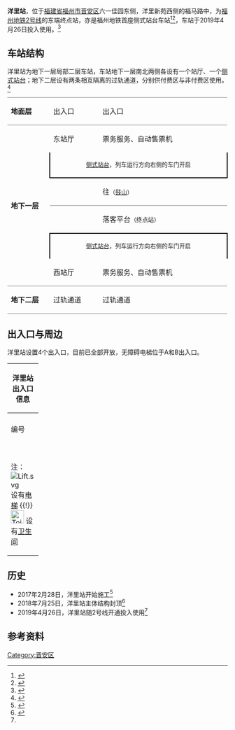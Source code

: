 {{NoteTA|G1=Railway}}
{{Infobox station
| style               = 
| livery              = {{福州地铁颜色|2|s}}
| name                = 洋里站
| eng_name            = Yangli Station
| symbol_top          = 
| symbol_right        = 
| image               = 201904_Yangli_Station.jpg
| caption             = 
| alt                 = 
| address             = [[福建省|福建省]][[福州市|福州市]][[晋安区|晋安区]]福马路六一佳园东侧
| coordinates         = {{coord|26.0473655|N|119.3673515|E|display=inline, title|type:railwaystation}}
| operator            = <!--{{rint|fuzhou|metro}}--> [[福州地铁|福州地铁]]
| line                = {{福州地铁线路名|2|full}}
| exits               = 4
| platform            = 2个[[侧式站台|侧式站台]]
| connections         = <!-- 公交站：-->
| structure           = 地下站
| Interchange         = 
| colour              = 白色
| code                = 
| opening             = 
| opened              = {{Start date|2019|04|26|df=y}}
| closed              =  <!-- {{End date|YYYY|MM|DD|df=y}} -->
| services            = {{Adjacent stations|system=Fuzhou Metro|line1=2|left1=鼓山|right1=}}
| route_map           = 
| first = {{福州地铁线路名|2|short}}：<br /><div style="display:inline-block; text-align: left;">开往{{站|洋里}}：<br />开往{{站|苏洋}}：</div><div style="display:inline-block; text-align: right;">-<br />06:30</div>
| last = {{福州地铁线路名|2|short}}：<br /><div style="display:inline-block; text-align: left;">开往{{站|洋里}}：<br />开往{{站|苏洋}}：</div><div style="display:inline-block; text-align: right;">-<br />23:00</div>
}}
'''洋里站'''，位于[[福建省|福建省]][[福州市|福州市]][[晋安区|晋安区]]六一佳园东侧，洋里新苑西侧的福马路中，为[[福州地铁2号线|福州地铁2号线]]的东端终点站，亦是福州地铁首座侧式站台车站<ref>{{Cite web |url=http://news.66163.com/2016-07-21/1130419.shtml |title=福州地铁2号线东延一站至洋里 或将延伸至马尾 |access-date=2016-08-29 |archive-url=https://web.archive.org/web/20170329050602/http://news.66163.com/2016-07-21/1130419.shtml |archive-date=2017-03-29 |dead-url=yes }}</ref><ref>{{Cite web|title=高颜值有内涵 地铁2号线站点探秘_福视悦动|url=http://www.zohi.tv/lstjlby/p/82323.html|work=www.zohi.tv|accessdate=2019-04-22|archive-date=2020-11-26|archive-url=https://web.archive.org/web/20201126101927/http://www.zohi.tv/lstjlby/p/82323.html|dead-url=no}}</ref>，车站于2019年4月26日投入使用。<ref name=":02">{{Cite web|title=福州地铁2号线正式开通试运营-中新网|url=http://www.chinanews.com/tp/2019/04-26/8821198.shtml|work=www.chinanews.com|accessdate=2019-04-26|archive-date=2019-04-26|archive-url=https://web.archive.org/web/20190426090412/http://www.chinanews.com/tp/2019/04-26/8821198.shtml|dead-url=no}}</ref>

== 车站结构 ==
洋里站为地下一层局部二层车站，车站地下一层南北两侧各设有一个站厅、一个[[侧式站台|侧式站台]]；地下二层设有两条相互隔离的过轨通道，分别供付费区与非付费区使用。<ref>{{Cite web|title=洋里站站点资讯|url=http://www.fzmtr.com/html/fzdt/2019-04-04/903029007.html|work=www.fzmtr.com|accessdate=2019-04-22|author=|date=|publisher=|archive-date=2019-04-22|archive-url=https://web.archive.org/web/20190422035050/http://www.fzmtr.com/html/fzdt/2019-04-04/903029007.html|dead-url=yes}}</ref>
{|cellspacing=0 cellpadding=3
|-
|style="border-top:solid 1px gray;border-bottom:solid 1px gray;" valign=top width=100|'''地面层'''
|style="border-top:solid 1px gray;border-bottom:solid 1px gray;" valign=top width=100|出入口
|style="border-top:solid 1px gray;border-bottom:solid 1px gray;" valign=top|
|style="border-top:solid 1px gray;border-bottom:solid 1px gray;" valign=top width=350|出入口
|-
|style="border-bottom:solid 1px gray;" rowspan=6 valign=top|'''地下一层'''
|valign=top|东站厅
|
|valign=top|票务服务、自动售票机
|-
| colspan="3" style="border-right:solid 2px black;border-left:solid 2px black;border-bottom:solid 2px black;" |<center><small>[[侧式站台|侧式站台]]，列车运行方向右侧的车门开启</small></center>
|-
|style="border-bottom:solid 1px gray;"|{{福州地铁站台编号|L2|1}}
|style="border-bottom:solid 1px gray;"|{{arrow|L}}
| style="border-bottom:solid 1px gray;" |{{福州地铁线路名|2|long}} 往{{站|苏洋}}<small>（[[鼓山站_(福州)|鼓山]]）</small>
|-
|{{福州地铁站台编号|L2|2}}
|
|{{福州地铁线路名|2|long}} 落客平台<small>（终点站）</small>
|-
| colspan="3" style="border-right:solid 2px black;border-left:solid 2px black;border-top:solid 2px black;" |<center><small>[[侧式站台|侧式站台]]，列车运行方向右侧的车门开启</small></center>
|-
|style="border-bottom:solid 1px gray;" valign=top|西站厅
|style="border-bottom:solid 1px gray;" valign=top|
|style="border-bottom:solid 1px gray;" valign=top|票务服务、自动售票机
|-
|style="border-bottom:solid 1px gray;" valign=top|'''地下二层'''
|style="border-bottom:solid 1px gray;" valign=top|过轨通道
|style="border-bottom:solid 1px gray;" valign=top|
|style="border-bottom:solid 1px gray;" valign=top|过轨通道
|}

== 出入口与周边 ==
洋里站设置4个出入口，目前已全部开放，无障碍电梯位于A和B出入口。
{| class="wikitable" width="56%" |
! colspan="4" |洋里站出入口信息
|-
| colspan="4" align="center" bgcolor="{{福州地铁颜色|2}}" |
|-
! style="width:40px" | 编号
! style="width:70px" | 设施
! style="width:210px" | 位置
! style="width:210px" | 接驳交通
|-
| align="center" |{{港铁出口|A}}||[[File:Lift.svg|alt=]]
|<center>福马路东侧</center>||[[File:Paris_Bus_icon.svg|18px]] 洋里
|-
| align="center" |{{港铁出口|B}}||[[File:Lift.svg|alt=]]||<center>福马路西侧</center>||[[File:Paris_Bus_icon.svg|18px]] 洋里
|-
| align="center" |{{港铁出口|C}}||[[File:Toilet_Of_FZM.svg|30x30px]]||<center>福马路西侧</center>||[[File:Paris_Bus_icon.svg|18px]] 洋里
|-
| align="center" |{{港铁出口|D}}||
|<center>福马路东侧</center>||[[File:Paris_Bus_icon.svg|18px]] 洋里
|-
| colspan="4" bgcolor="#eeeeee" | 注：[[File:Lift.svg|alt=]] 设有[[电梯|电梯]] {{!}} [[File:Toilet_Of_FZM.svg|30x30px]] 设有[[卫生间|卫生间]]
|}

==历史==
* 2017年2月28日，洋里站开始施工<ref>{{cite news|title=地铁洋里站围挡施工　将占用104国道4条机动车道_福州新闻_新闻频道_福州新闻网|url=http://news.fznews.com.cn/shehui/20170228/58b4b955cc2c5.shtml|accessdate=2017-03-28|work=news.fznews.com.cn|date=2017-02-28|archive-date=2020-12-04|archive-url=https://web.archive.org/web/20201204200542/http://news.fznews.com.cn/shehui/20170228/58b4b955cc2c5.shtml|dead-url=no}}</ref>
*2018年7月25日，洋里站主体结构封顶<ref>{{Cite web|title=福州地铁2号线洋里站7月25日车站主体结构全面封顶_部门动态_福州市人民政府|url=http://www.fuzhou.gov.cn/gzdt/bmdt/201807/t20180730_2539678.htm|work=www.fuzhou.gov.cn|accessdate=2019-04-22|archive-url=https://web.archive.org/web/20190422040500/http://www.fuzhou.gov.cn/gzdt/bmdt/201807/t20180730_2539678.htm|archive-date=2019-04-22|dead-url=yes}}</ref>
* 2019年4月26日，洋里站随2号线开通投入使用<ref name=":02" />

==参考资料==
{{reflist}}
{{commons category|Yangli Station}}
{{福州地铁2号线}}

[[Category:晋安区|Category:晋安区]]